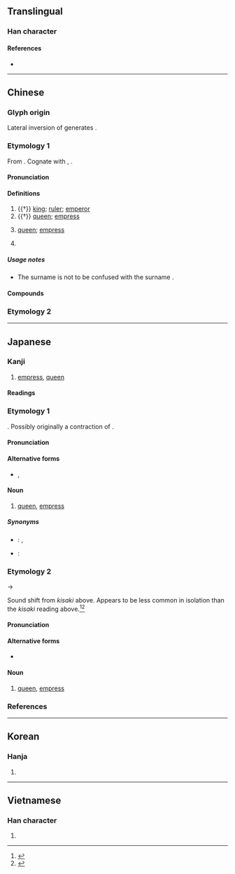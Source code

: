 {{also|後}}
{{character info/new}}
==Translingual==
{{stroke order|type=animate}}

===Han character===
{{Han char|rn=30|rad=口|as=03|sn=6|four=72261|canj=HMR|ids=⿸𠂋口}}

====References====
* {{Han ref|kx=0176.010|dkj=03298|dj=0393.010|hdz=10580.010|uh=540E|ud=21518|bh=A65A|bd=42586}}

----

==Chinese==
{{zh-wp|zh:后|en:Hou (title)}}
{{zh-wp|zh:后姓}}

===Glyph origin===
{{Han etym}}
Lateral inversion of {{lang|zh|后}} generates {{och-l|司}}.

===Etymology 1===
{{zh-forms}}

From {{inh|zh|sit-pro|*m/s-gaw||head}}. Cognate with {{cog|bo|གོ||head; headman}}, {{m|bo|མགོ||head, top, beginning}}.

====Pronunciation====
{{zh-pron
|m=hòu
|ma=y
|c=hau6
|h=pfs=heu
|md=hâiu
|mn=hiō/qz:hiǒ/hō͘
|w=3hheu
|mc=y
|oc=y
|cat=n
}}

====Definitions====
{{zh-hanzi}}

# {{†}} [[king]]; [[ruler]]; [[emperor]]
# {{†}} [[queen]]; [[empress]]
# {{lb|zh|suffix}} [[queen]]; [[empress]]
#: {{zh-x|王后|queen}}
# {{surname|lang=zh}}

=====Usage notes=====
* The surname {{l|zh|后}} is not to be confused with the surname {{l|zh|後}}.

====Compounds====
{{zh-der|仙后座|元后|后冠|后土|后妃|后帝|后座|后王|后皇|后稷|后羿|后羿射日|后辛|后辟|后里|呂后|夏后氏|大天后宮|天后|太后|太皇太后|川后|影后|慈安太后|慈禧太后|武后|母后|王后|甄后|皇后|皇天后土|皇太后|稱王封后|竇太后|群后|蕭太后|西后|西太后|賀后罵殿|賈后|韋后|風后|馬后練服|齊后破環}}

===Etymology 2===
{{zh-see|後}}

----

==Japanese==

===Kanji===
{{ja-kanji|grade=6|rs=口03}}

# [[empress]], [[queen]]

====Readings====
{{ja-readings
|goon=ぐ
|kanon=こう
|kanyoon=ご, ごう
|kun=きさき-, きさい-
}}

===Etymology 1===
{{ja-kanjitab|yomi=k|きさき}}
{{unk|lang=ja|sort=きさき}}. Possibly originally a contraction of {{m|ja|君}}{{m|ja|幸|tr=kimi saki|lit=lordly good fortune}}.

====Pronunciation====
{{ja-pron|yomi=k|きさき|acc=2|acc_ref=DJR|acc2=0|acc2_ref=DJR}}

====Alternative forms====
* {{ja-l|妃}}, {{ja-l|後宮}}

====Noun====
{{ja-noun|きさき}}

# [[queen]], [[empress]]

=====Synonyms=====
* {{sense|queen}}: {{ja-r|女王|じょ.おう}}, {{ja-r|王妃|おうひ}}
* {{sense|empress}}: {{ja-r|皇后|こうごう}}

===Etymology 2===
{{ja-kanjitab|yomi=k|きさい}}
{{IPAchar|/kisaki/}} → {{IPAchar|/kisai/}}

Sound shift from ''kisaki'' above. Appears to be less common in isolation than the ''kisaki'' reading above.<ref name="KDJ">{{R:Kokugo Dai Jiten}}</ref><ref name="DJR">{{R:Daijirin}}</ref>

====Pronunciation====
{{ja-pron|yomi=k|きさい}}

====Alternative forms====
* {{ja-l|皇后}}

====Noun====
{{ja-noun|きさい}}

# [[queen]], [[empress]]

===References===
<references/>

----

==Korean==

===Hanja===
{{ko-hanja|hangeul=후|mr=hu|y=hwu}}

# {{defn|lang=ko|sort=口03}}

----

==Vietnamese==

===Han character===
{{vi-hantu|hậu|rs=口03}}

# {{defn|lang=vi}}